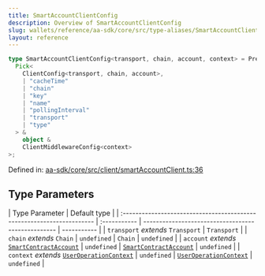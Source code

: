 ```yaml
---
title: SmartAccountClientConfig
description: Overview of SmartAccountClientConfig
slug: wallets/reference/aa-sdk/core/src/type-aliases/SmartAccountClientConfig
layout: reference
---
```


```ts
type SmartAccountClientConfig<transport, chain, account, context> = Prettify<
  Pick<
    ClientConfig<transport, chain, account>,
    | "cacheTime"
    | "chain"
    | "key"
    | "name"
    | "pollingInterval"
    | "transport"
    | "type"
  > &
    object &
    ClientMiddlewareConfig<context>
>;
```

Defined in: [aa-sdk/core/src/client/smartAccountClient.ts:36](https://github.com/alchemyplatform/aa-sdk/blob/49e74eee8606f480b200b4612d00d950da8a8742/aa-sdk/core/src/client/smartAccountClient.ts#L36)

## Type Parameters

| Type Parameter                                                         | Default type |
| :--------------------------------------------------------------------- | :----------- | -------------------------------------------------- | ----------- |
| `transport` _extends_ `Transport`                                      | `Transport`  |
| `chain` _extends_ `Chain`                                              | `undefined`  | `Chain`                                            | `undefined` |
| `account` _extends_ [`SmartContractAccount`](SmartContractAccount.mdx) | `undefined`  | [`SmartContractAccount`](SmartContractAccount.mdx) | `undefined` |
| `context` _extends_ [`UserOperationContext`](UserOperationContext.mdx) | `undefined`  | [`UserOperationContext`](UserOperationContext.mdx) | `undefined` |
